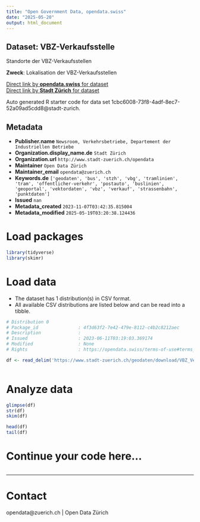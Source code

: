```yaml
---
title: "Open Government Data, opendata.swiss"
date: "2025-05-20"
output: html_document
---
```


## Dataset: VBZ-Verkaufsstelle

Standorte der VBZ-Verkaufsstellen

**Zweck**: Lokalisation der VBZ-Verkaufsstellen

[Direct link by **opendata.swiss** for dataset](https://opendata.swiss/de/dataset/vbz-verkaufsstelle)<br>
[Direct link by **Stadt Zürich** for dataset](https://data.stadt-zuerich.ch/dataset/geo_vbz_verkaufsstelle)

Auto generated R starter code for data set 1cbc6008-73f8-4adf-8ec7-52a09ad5cdd8@stadt-zurich.

## Metadata

- **Publisher.name** `Newsroom, Verkehrsbetriebe, Departement der Industriellen Betriebe`
- **Organization.display_name.de** `Stadt Zürich`
- **Organization.url** `http://www.stadt-zuerich.ch/opendata`
- **Maintainer** `Open Data Zürich`
- **Maintainer_email** `opendata@zuerich.ch`
- **Keywords.de** `['geodaten', 'bus', 'stzh', 'vbg', 'tramlinien', 'tram', 'offentlicher-verkehr', 'postauto', 'buslinien', 'geoportal', 'vektordaten', 'vbz', 'verkauf', 'strassenbahn', 'punktdaten']`
- **Issued** `nan`
- **Metadata_created** `2023-11-07T03:42:35.815004`
- **Metadata_modified** `2025-05-19T03:20:38.124436`


# Load packages

```r

library(tidyverse)
library(skimr)

```

# Load data

-   The dataset has 1 distribution(s) in CSV format.
-   All available CSV distributions are listed below and can be read into a tibble.

```r

# Distribution 0
# Package_id               : 4f3d63f2-7e42-479e-8112-c4b2c8212aec
# Description              : 
# Issued                   : 2023-06-11T03:19:03.369174
# Modified                 : None
# Rights                   : https://opendata.swiss/terms-of-use#terms_open

df <- read_delim('https://www.stadt-zuerich.ch/geodaten/download/VBZ_Verkaufsstelle?format=10008')



```

# Analyze data

```r

glimpse(df)
str(df)
skim(df)

head(df)
tail(df)

```

# Continue your code here...

```r

```

------------------------------------------------------------------------

# Contact

opendata@zuerich.ch | Open Data Zürich
